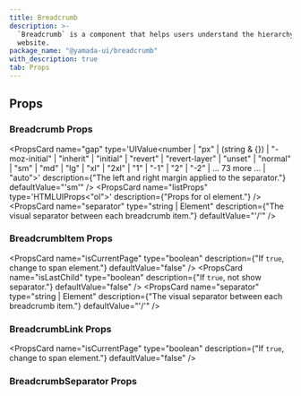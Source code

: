 ```yaml
---
title: Breadcrumb
description: >-
  `Breadcrumb` is a component that helps users understand the hierarchy of a
  website.
package_name: "@yamada-ui/breadcrumb"
with_description: true
tab: Props
---
```


## Props

### Breadcrumb Props

<PropsCard
  name="gap"
  type='UIValue<number | "px" | (string & {}) | "-moz-initial" | "inherit" | "initial" | "revert" | "revert-layer" | "unset" | "normal" | "sm" | "md" | "lg" | "xl" | "2xl" | "1" | "-1" | "2" | "-2" | ... 73 more ... | "auto">'
  description={"The left and right margin applied to the separator."}
  defaultValue="'sm'"
/>
<PropsCard
  name="listProps"
  type='HTMLUIProps<"ol">'
  description={"Props for ol element."}
/>
<PropsCard
  name="separator"
  type="string | Element"
  description={"The visual separator between each breadcrumb item."}
  defaultValue="'/'"
/>

### BreadcrumbItem Props

<PropsCard
  name="isCurrentPage"
  type="boolean"
  description={"If `true`, change to span element."}
  defaultValue="false"
/>
<PropsCard
  name="isLastChild"
  type="boolean"
  description={"If `true`, not show separator."}
  defaultValue="false"
/>
<PropsCard
  name="separator"
  type="string | Element"
  description={"The visual separator between each breadcrumb item."}
  defaultValue="'/'"
/>

### BreadcrumbLink Props

<PropsCard
  name="isCurrentPage"
  type="boolean"
  description={"If `true`, change to span element."}
  defaultValue="false"
/>

### BreadcrumbSeparator Props
